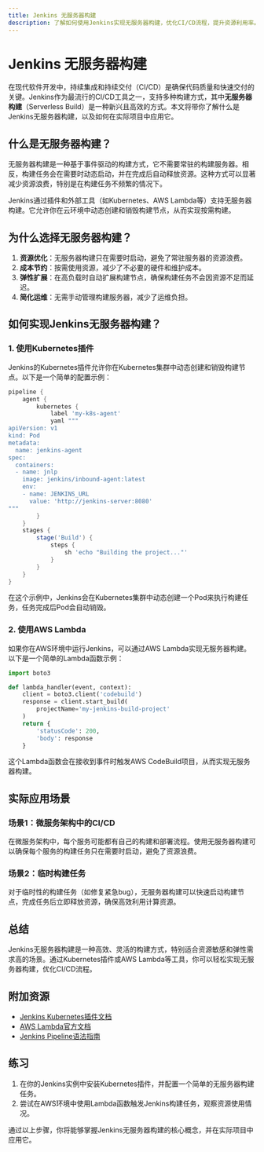 ```yaml
---
title: Jenkins 无服务器构建
description: 了解如何使用Jenkins实现无服务器构建，优化CI/CD流程，提升资源利用率。
---
```


# Jenkins 无服务器构建

在现代软件开发中，持续集成和持续交付（CI/CD）是确保代码质量和快速交付的关键。Jenkins作为最流行的CI/CD工具之一，支持多种构建方式，其中**无服务器构建**（Serverless Build）是一种新兴且高效的方式。本文将带你了解什么是Jenkins无服务器构建，以及如何在实际项目中应用它。

## 什么是无服务器构建？

无服务器构建是一种基于事件驱动的构建方式，它不需要常驻的构建服务器。相反，构建任务会在需要时动态启动，并在完成后自动释放资源。这种方式可以显著减少资源浪费，特别是在构建任务不频繁的情况下。

Jenkins通过插件和外部工具（如Kubernetes、AWS Lambda等）支持无服务器构建。它允许你在云环境中动态创建和销毁构建节点，从而实现按需构建。

## 为什么选择无服务器构建？

1. **资源优化**：无服务器构建只在需要时启动，避免了常驻服务器的资源浪费。
2. **成本节约**：按需使用资源，减少了不必要的硬件和维护成本。
3. **弹性扩展**：在高负载时自动扩展构建节点，确保构建任务不会因资源不足而延迟。
4. **简化运维**：无需手动管理构建服务器，减少了运维负担。

## 如何实现Jenkins无服务器构建？

### 1. 使用Kubernetes插件

Jenkins的Kubernetes插件允许你在Kubernetes集群中动态创建和销毁构建节点。以下是一个简单的配置示例：

```groovy
pipeline {
    agent {
        kubernetes {
            label 'my-k8s-agent'
            yaml """
apiVersion: v1
kind: Pod
metadata:
  name: jenkins-agent
spec:
  containers:
  - name: jnlp
    image: jenkins/inbound-agent:latest
    env:
    - name: JENKINS_URL
      value: 'http://jenkins-server:8080'
"""
        }
    }
    stages {
        stage('Build') {
            steps {
                sh 'echo "Building the project..."'
            }
        }
    }
}
```

在这个示例中，Jenkins会在Kubernetes集群中动态创建一个Pod来执行构建任务，任务完成后Pod会自动销毁。

### 2. 使用AWS Lambda

如果你在AWS环境中运行Jenkins，可以通过AWS Lambda实现无服务器构建。以下是一个简单的Lambda函数示例：

```python
import boto3

def lambda_handler(event, context):
    client = boto3.client('codebuild')
    response = client.start_build(
        projectName='my-jenkins-build-project'
    )
    return {
        'statusCode': 200,
        'body': response
    }
```

这个Lambda函数会在接收到事件时触发AWS CodeBuild项目，从而实现无服务器构建。

## 实际应用场景

### 场景1：微服务架构中的CI/CD

在微服务架构中，每个服务可能都有自己的构建和部署流程。使用无服务器构建可以确保每个服务的构建任务只在需要时启动，避免了资源浪费。

### 场景2：临时构建任务

对于临时性的构建任务（如修复紧急bug），无服务器构建可以快速启动构建节点，完成任务后立即释放资源，确保高效利用计算资源。

## 总结

Jenkins无服务器构建是一种高效、灵活的构建方式，特别适合资源敏感和弹性需求高的场景。通过Kubernetes插件或AWS Lambda等工具，你可以轻松实现无服务器构建，优化CI/CD流程。

## 附加资源

- [Jenkins Kubernetes插件文档](https://plugins.jenkins.io/kubernetes/)
- [AWS Lambda官方文档](https://aws.amazon.com/lambda/)
- [Jenkins Pipeline语法指南](https://www.jenkins.io/doc/book/pipeline/syntax/)

## 练习

1. 在你的Jenkins实例中安装Kubernetes插件，并配置一个简单的无服务器构建任务。
2. 尝试在AWS环境中使用Lambda函数触发Jenkins构建任务，观察资源使用情况。

通过以上步骤，你将能够掌握Jenkins无服务器构建的核心概念，并在实际项目中应用它。